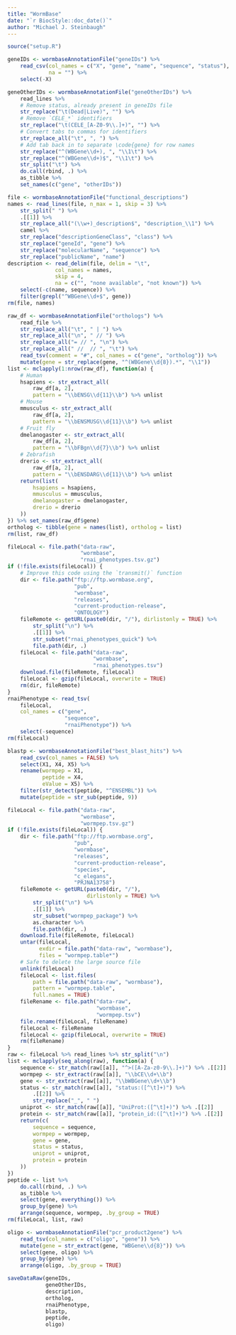 ```yaml
---
title: "WormBase"
date: "`r BiocStyle::doc_date()`"
author: "Michael J. Steinbaugh"
---
```


```r
source("setup.R")
```

```r
geneIDs <- wormbaseAnnotationFile("geneIDs") %>%
    read_csv(col_names = c("X", "gene", "name", "sequence", "status"),
             na = "") %>%
    select(-X)
```

```r
geneOtherIDs <- wormbaseAnnotationFile("geneOtherIDs") %>%
    read_lines %>%
    # Remove status, already present in geneIDs file
    str_replace("\t(Dead|Live)", "") %>%
    # Remove `CELE_*` identifiers
    str_replace("\t(CELE_[A-Z0-9\\.]+)", "") %>%
    # Convert tabs to commas for identifiers
    str_replace_all("\t", ", ") %>%
    # Add tab back in to separate \code{gene} for row names
    str_replace("^(WBGene\\d+), ", "\\1\t") %>%
    str_replace("^(WBGene\\d+)$", "\\1\t") %>%
    str_split("\t") %>%
    do.call(rbind, .) %>%
    as_tibble %>%
    set_names(c("gene", "otherIDs"))
```

```r
file <- wormbaseAnnotationFile("functional_descriptions")
names <- read_lines(file, n_max = 1, skip = 3) %>%
    str_split(" ") %>%
    .[[1]] %>%
    str_replace_all("(\\w+)_description$", "description_\\1") %>%
    camel %>%
    str_replace("descriptionGeneClass", "class") %>%
    str_replace("geneId", "gene") %>%
    str_replace("molecularName", "sequence") %>%
    str_replace("publicName", "name")
description <- read_delim(file, delim = "\t",
               col_names = names,
               skip = 4,
               na = c("", "none available", "not known")) %>%
    select(-c(name, sequence)) %>%
    filter(grepl("^WBGene\\d+$", gene))
rm(file, names)
```

```r
raw_df <- wormbaseAnnotationFile("orthologs") %>%
    read_file %>%
    str_replace_all("\t", " | ") %>%
    str_replace_all("\n", " // ") %>%
    str_replace_all("= // ", "\n") %>%
    str_replace_all(" //  // ", "\t") %>%
    read_tsv(comment = "#", col_names = c("gene", "ortholog")) %>%
    mutate(gene = str_replace(gene, "^(WBGene\\d{8}).*", "\\1"))
list <- mclapply(1:nrow(raw_df), function(a) {
    # Human
    hsapiens <- str_extract_all(
        raw_df[a, 2],
        pattern = "\\bENSG\\d{11}\\b") %>% unlist
    # Mouse
    mmusculus <- str_extract_all(
        raw_df[a, 2],
        pattern = "\\bENSMUSG\\d{11}\\b") %>% unlist
    # Fruit fly
    dmelanogaster <- str_extract_all(
        raw_df[a, 2],
        pattern = "\\bFBgn\\d{7}\\b") %>% unlist
    # Zebrafish
    drerio <- str_extract_all(
        raw_df[a, 2],
        pattern = "\\bENSDARG\\d{11}\\b") %>% unlist
    return(list(
        hsapiens = hsapiens,
        mmusculus = mmusculus,
        dmelanogaster = dmelanogaster,
        drerio = drerio
    ))
}) %>% set_names(raw_df$gene)
ortholog <- tibble(gene = names(list), ortholog = list)
rm(list, raw_df)
```

```r
fileLocal <- file.path("data-raw",
                       "wormbase",
                       "rnai_phenotypes.tsv.gz")
if (!file.exists(fileLocal)) {
    # Improve this code using the `transmit()` function
    dir <- file.path("ftp://ftp.wormbase.org",
                     "pub",
                     "wormbase",
                     "releases",
                     "current-production-release",
                     "ONTOLOGY")
    fileRemote <- getURL(paste0(dir, "/"), dirlistonly = TRUE) %>%
        str_split("\n") %>%
        .[[1]] %>%
        str_subset("rnai_phenotypes_quick") %>%
        file.path(dir, .)
    fileLocal <- file.path("data-raw",
                           "wormbase",
                           "rnai_phenotypes.tsv")
    download.file(fileRemote, fileLocal)
    fileLocal <- gzip(fileLocal, overwrite = TRUE)
    rm(dir, fileRemote)
}
rnaiPhenotype <- read_tsv(
    fileLocal,
    col_names = c("gene",
                  "sequence",
                  "rnaiPhenotype")) %>%
    select(-sequence)
rm(fileLocal)
```

```r
blastp <- wormbaseAnnotationFile("best_blast_hits") %>%
    read_csv(col_names = FALSE) %>%
    select(X1, X4, X5) %>%
    rename(wormpep = X1,
           peptide = X4,
           eValue = X5) %>%
    filter(str_detect(peptide, "^ENSEMBL")) %>%
    mutate(peptide = str_sub(peptide, 9))
```

```r
fileLocal <- file.path("data-raw",
                       "wormbase",
                       "wormpep.tsv.gz")
if (!file.exists(fileLocal)) {
    dir <- file.path("ftp://ftp.wormbase.org",
                     "pub",
                     "wormbase",
                     "releases",
                     "current-production-release",
                     "species",
                     "c_elegans",
                     "PRJNA13758")
    fileRemote <- getURL(paste0(dir, "/"),
                         dirlistonly = TRUE) %>%
        str_split("\n") %>%
        .[[1]] %>%
        str_subset("wormpep_package") %>%
        as.character %>%
        file.path(dir, .)
    download.file(fileRemote, fileLocal)
    untar(fileLocal,
          exdir = file.path("data-raw", "wormbase"),
          files = "wormpep.table*")
    # Safe to delete the large source file
    unlink(fileLocal)
    fileLocal <- list.files(
        path = file.path("data-raw", "wormbase"),
        pattern = "wormpep.table",
        full.names = TRUE)
    fileRename <- file.path("data-raw",
                            "wormbase",
                            "wormpep.tsv")
    file.rename(fileLocal, fileRename)
    fileLocal <- fileRename
    fileLocal <- gzip(fileLocal, overwrite = TRUE)
    rm(fileRename)
}
raw <- fileLocal %>% read_lines %>% str_split("\n")
list <- mclapply(seq_along(raw), function(a) {
    sequence <- str_match(raw[[a]], "^>([A-Za-z0-9\\.]+)") %>% .[[2]]
    wormpep <- str_extract(raw[[a]], "\\bCE\\d+\\b")
    gene <- str_extract(raw[[a]], "\\bWBGene\\d+\\b")
    status <- str_match(raw[[a]], "status:([^\t]+)") %>%
        .[[2]] %>%
        str_replace("_", " ")
    uniprot <- str_match(raw[[a]], "UniProt:([^\t]+)") %>% .[[2]]
    protein <- str_match(raw[[a]], "protein_id:([^\t]+)") %>% .[[2]]
    return(c(
        sequence = sequence,
        wormpep = wormpep,
        gene = gene,
        status = status,
        uniprot = uniprot,
        protein = protein
    ))
})
peptide <- list %>%
    do.call(rbind, .) %>%
    as_tibble %>%
    select(gene, everything()) %>%
    group_by(gene) %>%
    arrange(sequence, wormpep, .by_group = TRUE)
rm(fileLocal, list, raw)
```

```r
oligo <- wormbaseAnnotationFile("pcr_product2gene") %>%
    read_tsv(col_names = c("oligo", "gene")) %>%
    mutate(gene = str_extract(gene, "WBGene\\d{8}")) %>%
    select(gene, oligo) %>%
    group_by(gene) %>%
    arrange(oligo, .by_group = TRUE)
```

```r
saveDataRaw(geneIDs,
            geneOtherIDs,
            description,
            ortholog,
            rnaiPhenotype,
            blastp,
            peptide,
            oligo)
```
